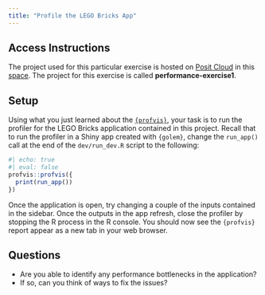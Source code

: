 ```yaml
---
title: "Profile the LEGO Bricks App"
---
```


## Access Instructions

The project used for this particular exercise is hosted on [Posit Cloud](https://posit.cloud) in this [space](https://posit.cloud/spaces/400774/join?access_code=DDgV_peF5WCCCpB5JHjQtMN2aHByWoNF0k5p8Wp7). The project for this exercise is called **performance-exercise1**.

## Setup

Using what you just learned about the [`{profvis}`](http://rstudio.github.io/profvis/examples.html#example-3---profiling-a-shiny-application), your task is to run the profiler for the LEGO Bricks application contained in this project. Recall that to run the profiler in a Shiny app created with `{golem}`, change the `run_app()` call at the end of the `dev/run_dev.R` script to the following:

```r
#| echo: true
#| eval: false
profvis::profvis({
  print(run_app())
})
```

Once the application is open, try changing a couple of the inputs contained in the sidebar. Once the outputs in the app refresh, close the profiler by stopping the R process in the R console. You should now see the `{profvis}` report appear as a new tab in your web browser.

## Questions

* Are you able to identify any performance bottlenecks in the application?
* If so, can you think of ways to fix the issues?
